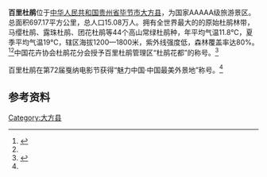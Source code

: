{{Infobox A-level scenic spot
|name=百里杜鹃
|image=<!--图片-->
|image_size=<!--图片大小-->
|alt=<!--图片描述-->
|caption=<!--图片说明-->
|level=AAAAA
|district=贵州
|assess=2013年
}}
'''百里杜鹃'''位于[[中华人民共和国|中华人民共和国]][[贵州省|贵州省]][[毕节市|毕节市]][[大方县|大方县]]，为国家AAAAA级旅游景区。总面积697.17平方公里，总人口15.08万人。拥有全世界最大的的原始杜鹃林带，马缨杜鹃、露珠杜鹃、团花杜鹃等44个高山常绿杜鹃种，年平均气温11.8℃，夏季平均气温19℃，辖区海拔1200—1800米，紫外线强度低，森林覆盖率达80%。<ref name="xinhua">{{Cite web|title=百里杜鹃亮相戛纳电影节荣获“魅力中国·中国最美外景地”称号-新华网|url=http://www.xinhuanet.com/ent/2019-05/19/c_1124514886.htm|accessdate=2021-01-31|last=苏姗|work=www.xinhuanet.com|archive-date=2020-08-05|archive-url=https://web.archive.org/web/20200805155536/http://www.xinhuanet.com/ent/2019-05/19/c_1124514886.htm|dead-url=no}}</ref><ref name="gog" />中国花卉协会杜鹃花分会授予百里杜鹃管理区“杜鹃花都”的称号。<ref name="gog">{{Cite web|title=贵州百里杜鹃：今天起，请叫我“杜鹃花都”|url=http://travel.gog.cn/system/2019/11/07/017424060.shtml|accessdate=2021-01-31|author=王雪峰|work=travel.gog.cn}}</ref>

百里杜鹃在第72届戛纳电影节获得“魅力中国·中国最美外景地”称号。<ref name="xinhua" />

== 参考资料 ==
{{Reflist}}

{{国家5A级旅游景区}}

[[Category:大方县|Category:大方县]]
